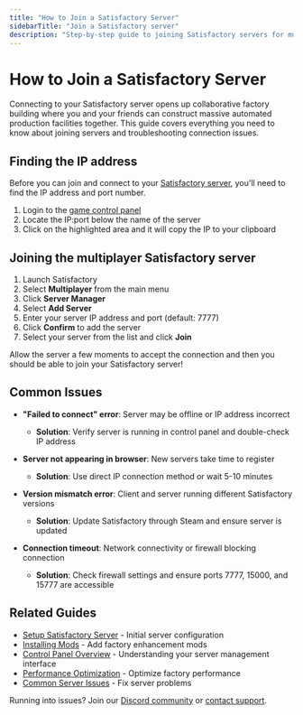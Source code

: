 ```yaml
---
title: "How to Join a Satisfactory Server"
sidebarTitle: "Join a Satisfactory server"
description: "Step-by-step guide to joining Satisfactory servers for multiplayer factory building. Learn how to find your server IP, connect to dedicated servers, and troubleshoot connection issues."
---
```


# How to Join a Satisfactory Server

Connecting to your Satisfactory server opens up collaborative factory building where you and your friends can construct massive automated production facilities together. This guide covers everything you need to know about joining servers and troubleshooting connection issues.

## Finding the IP address

Before you can join and connect to your [Satisfactory server](https://berrybyte.net/satisfactory-server-hosting), you'll need to find the IP address and port number.

1. Login to the [game control panel](https://game.berrybyte.net)
2. Locate the IP:port below the name of the server
3. Click on the highlighted area and it will copy the IP to your clipboard

## Joining the multiplayer Satisfactory server

1. Launch Satisfactory
2. Select **Multiplayer** from the main menu
3. Click **Server Manager**
4. Select **Add Server**
5. Enter your server IP address and port (default: 7777)
6. Click **Confirm** to add the server
7. Select your server from the list and click **Join**

Allow the server a few moments to accept the connection and then you should be able to join your Satisfactory server!

## Common Issues

- **"Failed to connect" error**: Server may be offline or IP address incorrect
  - **Solution**: Verify server is running in control panel and double-check IP address

- **Server not appearing in browser**: New servers take time to register
  - **Solution**: Use direct IP connection method or wait 5-10 minutes

- **Version mismatch error**: Client and server running different Satisfactory versions
  - **Solution**: Update Satisfactory through Steam and ensure server is updated

- **Connection timeout**: Network connectivity or firewall blocking connection
  - **Solution**: Check firewall settings and ensure ports 7777, 15000, and 15777 are accessible

## Related Guides

- [Setup Satisfactory Server](/games/satisfactory/setup-server) - Initial server configuration
- [Installing Mods](/games/satisfactory/install-mods) - Add factory enhancement mods
- [Control Panel Overview](/panel/overview) - Understanding your server management interface
- [Performance Optimization](/games/satisfactory/performance-optimization) - Optimize factory performance
- [Common Server Issues](/games/satisfactory/common-issues) - Fix server problems

Running into issues? Join our [Discord community](https://berrybyte.net/discord) or [contact support](https://berrybyte.net/support).